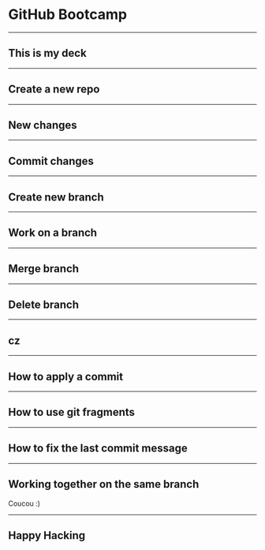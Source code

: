<!-- deck.mdx -->

# GitHub Bootcamp

---

## This is my deck

---

## Create a new repo

---

## New changes

---

## Commit changes

---

## Create new branch

---

## Work on a branch

---

## Merge branch

---

## Delete branch

---

## cz

---

## How to apply a commit

---

## How to use git fragments

---

## How to fix the last commit message

---

## Working together on the same branch
Coucou :)

---

## Happy Hacking

